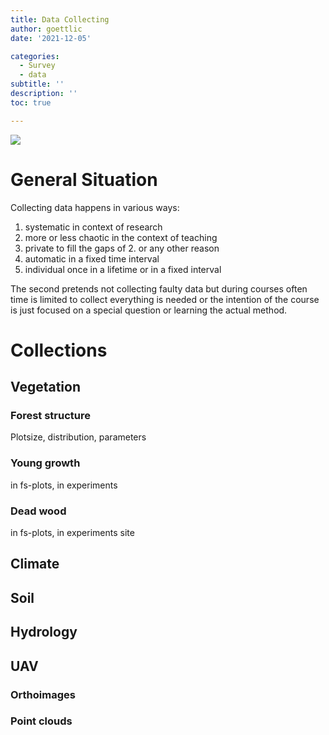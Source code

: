 ```yaml
---
title: Data Collecting
author: goettlic
date: '2021-12-05'

categories:
  - Survey
  - data
subtitle: ''
description: ''
toc: true

---
```

![](../images/DJI_0125.JPG)

# General Situation
Collecting data happens in various ways:

1. systematic in context of research 
2. more or less chaotic in the context of teaching
3. private to fill the gaps of 2. or any other reason
4. automatic in a fixed time interval
5. individual once in a lifetime or in a fixed interval

The second pretends not collecting faulty data but during courses often time is limited to collect everything is needed or the intention of the course is just focused on a special question or learning the actual method.

# Collections

## Vegetation

### Forest structure
Plotsize, distribution, parameters

### Young growth
in fs-plots, in experiments

### Dead wood
in fs-plots, in experiments site

## Climate

## Soil

## Hydrology

## UAV

### Orthoimages

### Point clouds

